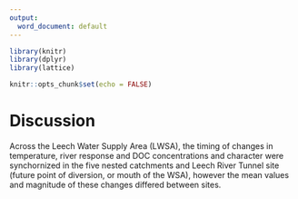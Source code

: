 ```yaml
---
output:
  word_document: default
---
```


```r

library(knitr)
library(dplyr)
library(lattice)

knitr::opts_chunk$set(echo = FALSE)
```
# Discussion

Across the Leech Water Supply Area (LWSA), the timing of changes in temperature, river response and DOC concentrations and character were synchornized in the five nested catchments and Leech River Tunnel site (future point of diversion, or mouth of the WSA), however the mean values and magnitude of these changes differed between sites. 


